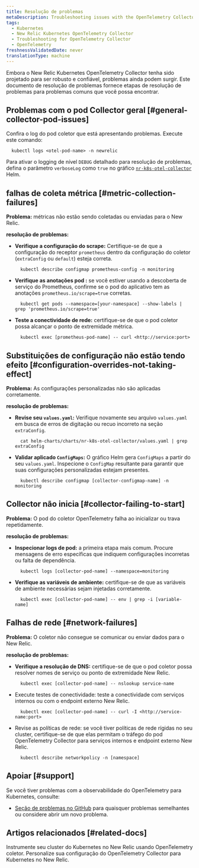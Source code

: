 ```yaml
---
title: Resolução de problemas
metaDescription: Troubleshooting issues with the OpenTelemetry Collector in Kubernetes.
tags:
  - Kubernetes
  - New Relic Kubernetes OpenTelemetry Collector
  - Troubleshooting for OpenTelemetry Collector
  - OpenTelemetry
freshnessValidatedDate: never
translationType: machine
---
```


Embora o New Relic Kubernetes OpenTelemetry Collector tenha sido projetado para ser robusto e confiável, problemas ainda podem surgir. Este documento de resolução de problemas fornece etapas de resolução de problemas para problemas comuns que você possa encontrar.

## Problemas com o pod Collector geral [#general-collector-pod-issues]

Confira o log do pod coletor que está apresentando problemas. Execute este comando:

```shell
  kubectl logs <otel-pod-name> -n newrelic
```

Para ativar o logging de nível `DEBUG` detalhado para resolução de problemas, defina o parâmetro `verboseLog` como `true` no gráfico [`nr-k8s-otel-collector`](https://github.com/newrelic/helm-charts/tree/master/charts/nr-k8s-otel-collector#values) Helm.

## falhas de coleta métrica [#metric-collection-failures]

**Problema:** métricas não estão sendo coletadas ou enviadas para o New Relic.

**resolução de problemas:**

* **Verifique a configuração do scrape:** Certifique-se de que a configuração do receptor `prometheus` dentro da configuração do coletor (`extraConfig` ou `default`) esteja correta.

  ```shell
    kubectl describe configmap prometheus-config -n monitoring
  ```

* **Verifique as anotações pod :** se você estiver usando a descoberta de serviço do Prometheus, confirme se o pod do aplicativo tem as anotações `prometheus.io/scrape=true` corretas.

  ```shell
    kubectl get pods --namespace=[your-namespace] --show-labels | grep 'prometheus.io/scrape=true'
  ```

* **Teste a conectividade de rede:** certifique-se de que o pod coletor possa alcançar o ponto de extremidade métrica.

  ```shell
    kubectl exec [prometheus-pod-name] -- curl <http://service:port>
  ```

## Substituições de configuração não estão tendo efeito [#configuration-overrides-not-taking-effect]

**Problema:** As configurações personalizadas não são aplicadas corretamente.

**resolução de problemas:**

* **Revise seu `values.yaml`:** Verifique novamente seu arquivo `values.yaml` em busca de erros de digitação ou recuo incorreto na seção `extraConfig`.

  ```shell
    cat helm-charts/charts/nr-k8s-otel-collector/values.yaml | grep extraConfig
  ```

* **Validar aplicado `ConfigMaps`:** O gráfico Helm gera `ConfigMaps` a partir do seu `values.yaml`. Inspecione o `ConfigMap` resultante para garantir que suas configurações personalizadas estejam presentes.

  ```shell
    kubectl describe configmap [collector-configmap-name] -n monitoring
  ```

## Collector não inicia [#collector-failing-to-start]

**Problema:** O pod do coletor OpenTelemetry falha ao inicializar ou trava repetidamente.

**resolução de problemas:**

* **Inspecionar logs de pod:** a primeira etapa mais comum. Procure mensagens de erro específicas que indiquem configurações incorretas ou falta de dependência.

  ```shell
    kubectl logs [collector-pod-name] --namespace=monitoring
  ```

* **Verifique as variáveis de ambiente:** certifique-se de que as variáveis de ambiente necessárias sejam injetadas corretamente.

  ```shell
    kubectl exec [collector-pod-name] -- env | grep -i [variable-name]
  ```

## Falhas de rede [#network-failures]

**Problema:** O coletor não consegue se comunicar ou enviar dados para o New Relic.

**resolução de problemas:**

* **Verifique a resolução de DNS:** certifique-se de que o pod coletor possa resolver nomes de serviço ou ponto de extremidade New Relic.

  ```shell
    kubectl exec [collector-pod-name] -- nslookup service-name
  ```

* Execute testes de conectividade: teste a conectividade com serviços internos ou com o endpoint externo New Relic.

  ```shell
    kubectl exec [collector-pod-name] -- curl -I <http://service-name:port>
  ```

* Revise as políticas de rede: se você tiver políticas de rede rígidas no seu cluster, certifique-se de que elas permitam o tráfego do pod OpenTelemetry Collector para serviços internos e endpoint externo New Relic.

  ```shell
    kubectl describe networkpolicy -n [namespace]
  ```

## Apoiar [#support]

Se você tiver problemas com a observabilidade do OpenTelemetry para Kubernetes, consulte:

* [Seção de problemas no GitHub](https://github.com/newrelic/helm-charts/issues) para quaisquer problemas semelhantes ou considere abrir um novo problema.

## Artigos relacionados [#related-docs]

<DocTiles>
  <DocTile title="Instalar o OpenTelemetry Collector para Kubernetes" path="/docs/kubernetes-pixie/k8s-otel/install/">
    Instrumente seu cluster do Kubernetes no New Relic usando OpenTelemetry coletor.
  </DocTile>

  <DocTile title="Configuração avançada para OpenTelemetry Kubernetes" path="/docs/kubernetes-pixie/k8s-otel/advance-config/">
    Personalize sua configuração do OpenTelemetry Collector para Kubernetes no New Relic.
  </DocTile>
</DocTiles>